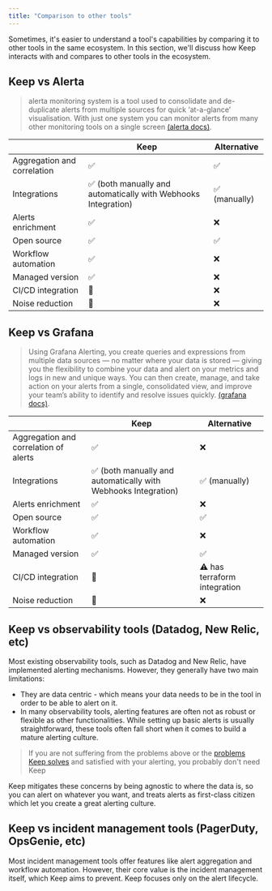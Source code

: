 ```yaml
---
title: "Comparison to other tools"
---
```


Sometimes, it's easier to understand a tool's capabilities by comparing it to other tools in the same ecosystem. In this section, we'll discuss how Keep interacts with and compares to other tools in the ecosystem.


## Keep vs Alerta
> alerta monitoring system is a tool used to consolidate and de-duplicate alerts from multiple sources for quick ‘at-a-glance’ visualisation. With just one system you can monitor alerts from many other monitoring tools on a single screen
[(alerta docs)](https://docs.alerta.io/).



|          | Keep                  | Alternative          |
|----------|-----------------------|----------------------|
| Aggregation and correlation | ✅ | ✅ |
| Integrations | ✅  (both manually and automatically with Webhooks Integration) | ✅ (manually) |
| Alerts enrichment | ✅ | ❌
| Open source | ✅ | ✅ |
| Workflow automation | ✅ | ❌ |
| Managed version | ✅ | ❌ |
| CI/CD integration | 🚧 | ❌ |
| Noise reduction | 🚧 | ❌ |


## Keep vs Grafana

> Using Grafana Alerting, you create queries and expressions from multiple data sources — no matter where your data is stored — giving you the flexibility to combine your data and alert on your metrics and logs in new and unique ways. You can then create, manage, and take action on your alerts from a single, consolidated view, and improve your team’s ability to identify and resolve issues quickly.
[(grafana docs)](https://grafana.com/docs/grafana/latest/alerting/).

|          | Keep                  | Alternative          |
|----------|-----------------------|----------------------|
| Aggregation and correlation of alerts | ✅ | ❌ |
| Integrations | ✅  (both manually and automatically with Webhooks Integration) | ✅ (manually) |
| Alerts enrichment | ✅ | ❌
| Open source | ✅ | ✅ |
| Workflow automation | ✅ | ❌|
| Managed version | ✅ | ✅  |
| CI/CD integration | 🚧 | ⚠️ has terraform integration |
| Noise reduction | 🚧 | ❌ |


## Keep vs observability tools (Datadog, New Relic, etc)
Most existing observability tools, such as Datadog and New Relic, have implemented alerting mechanisms. However, they generally have two main limitations:
- They are data centric - which means your data needs to be in the tool in order to be able to alert on it.
- In many observability tools, alerting features are often not as robust or flexible as other functionalities. While setting up basic alerts is usually straightforward, these tools often fall short when it comes to build a mature alerting culture.

> If you are not suffering from the problems above or the [problems Keep solves](overview/) and satisfied with your alerting, you probably don't need Keep

Keep mitigates these concerns by being agnostic to where the data is, so you can alert on whatever you want, and treats alerts as first-class citizen which let you create a great alerting culture.



## Keep vs incident management tools (PagerDuty, OpsGenie, etc)
Most incident management tools offer features like alert aggregation and workflow automation. However, their core value is the incident management itself, which Keep aims to prevent. Keep focuses only on the alert lifecycle.
